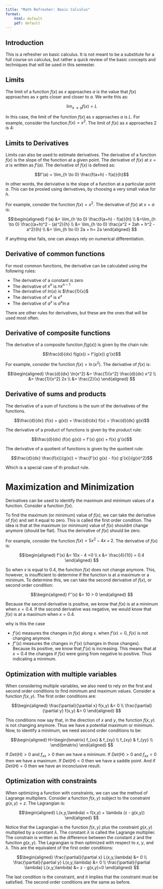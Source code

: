 ```yaml
---
title: "Math Refresher: Basic Calculus"
format: 
    html: default
    pdf: default
---
```


## Introduction

This is a refresher on basic calculus.  It is not meant to be a substitute for a full course on calculus, but rather a quick review of the basic concepts and techniques that will be used in this semester.  

## Limits

The limit of a function $f(x)$ as $x$ approaches $a$ is the value that $f(x)$ approaches as $x$ gets closer and closer to $a$.  We write this as:

$$\lim_{x \to a} f(x) = L$$

In this case, the limit of the function $f(x)$ as $x$ approaches $a$ is $L$.  For example, consider the function $f(x) = x^2$.  The limit of $f(x)$ as $x$ approaches $2$ is $4$:

## Limits to Derivatives

Limits can also be used to estimate derivatives. The derivative of a function $f(x)$ is the slope of the function at a given point.  The derivative of $f(x)$ at $x = a$ is written as $f'(a)$.  The derivative of $f(x)$ is defined as:

$$f'(a) = \lim_{h \to 0} \frac{f(a+h) - f(a)}{h}$$

In other words, the deriviative is the slope of a function at a particular point $a$. This can be proxied using derivatives, by choosing a very small value for $h$.  

For example, consider the function $f(x) = x^2$.  The derivative of $f(x)$ at $x = a$ is:

$$\begin{aligned}
f'(a) &= \lim_{h \to 0} \frac{f(a+h) - f(a)}{h} \\
&=\lim_{h \to 0} \frac{(a+h)^2 - (a)^2}{h} \\
&= \lim_{h \to 0} \frac{a^2 + 2ah + h^2 - a^2}{h} \\
&= \lim_{h \to 0} 2a + h= 2a
\end{aligned}
$$

If anything else fails, one can always rely on numerical differentiation.  

## Derivative of common functions

For most common functions, the derivative can be calculated using the following rules:

- The derivative of a constant is zero
- The derivative of $x^n$ is $nx^{n-1}$
- The derivative of $ln(x)$ is $\frac{1}{x}$
- The derivative of $e^x$ is $e^x$
- The derivative of $a^x$ is $a^x \ln a$

There are other rules for derivatives, but these are the ones that will be used most often.

## Derivative of composite functions

The derivative of a composite function $f(g(x))$ is given by the chain rule:

$$\frac{d}{dx} f(g(x)) = f'(g(x)) g'(x)$$

For example, consider the function $f(x) = \ln(x^2)$.  The derivative of $f(x)$ is:

$$\begin{aligned}
\frac{d}{dx} \ln(x^2) &= \frac{1}{x^2} \frac{d}{dx} x^2 \\
&= \frac{1}{x^2} 2x \\
&= \frac{2}{x}
\end{aligned}
$$

## Derivative of sums and products

The derivative of a sum of functions is the sum of the derivatives of the functions. 

$$\frac{d}{dx} (f(x) + g(x)) = \frac{d}{dx} f(x) + \frac{d}{dx} g(x)$$

The derivative of a product of functions is given by the product rule:

$$\frac{d}{dx} (f(x) g(x)) = f'(x) g(x) + f(x) g'(x)$$

The derivative of a quotient of functions is given by the quotient rule:

$$\frac{d}{dx} \frac{f(x)}{g(x)} = \frac{f'(x) g(x) - f(x) g'(x)}{g(x)^2}$$

Which is a special case of th product rule.

# Maximization and Minimization

Derivatives can be used to identify the maximum and minimum values of a function. Consider a function $f(x)$. 

To find the maximum (or minimum) value of $f(x)$, we can take the derivative of $f(x)$ and set it equal to zero. 
This is called the first order condition. The idea is that at the maximum (or minimum) value of $f(x)$ shouldnt change anymore (should be flat). Thus the derivative of $f(x)$ should be zero.

For example, consider the function $f(x) = 5x^2 - 4 x + 2$.  The derivative of $f(x)$ is:

$$\begin{aligned}
f'(x) &= 10x - 4 =0 \\
x &= \frac{4}{10} = 0.4
\end{aligned}
$$

So when $x$ is equal to $0.4$, the function $f(x)$ does not change anymore. This, however, is insufficient to determine if the function is at a maximum or a minimum.  To determine this, we can take the second derivative of $f(x)$, or second order condition:

$$\begin{aligned}
f''(x) &= 10 > 0
\end{aligned}
$$

Because the second derivative is positive, we know that $f(x)$ is at a minimum when $x = 0.4$.  If the second derivative was negative, we would know that $f(x)$ is at a maximum when $x = 0.4$.

why is this the case

- $f'(x)$ measures the changes in $f(x)$ along x. when $f'(x) = 0$, $f(x)$ is not changing anymore.
- $f''(x)$ measures the changes in $f'(x)$ (changes in those changes). Because its positive, we know that $f'(x)$ is increasing. This means that at $x=0.4$ the changes if $f(x)$ were going from negative to positive. Thus indicating a minimum.

## Optimization with multiple variables

When considering multiple variables, we also need to rely on the first and second order conditions to find minimum and maximum values.  Consider a function $f(x,y)$.  The first order conditions are:

$$\begin{aligned}
\frac{\partial}{\partial x} f(x,y) &= 0 \\
\frac{\partial}{\partial y} f(x,y) &= 0
\end{aligned}
$$

This conditions now say that, in the direction of $x$ and $y$, the function $f(x,y)$ is not changing anymore. Thus we have a potential maximum or minimum. Now, to identify a minimum, we need second order conditions to be:

$$\begin{aligned}
H=\begin{bmatrix}
f_{xx} & f_{xy} \\
f_{xy} & f_{yy} \\
\end{bmatrix}
\end{aligned}
$$

If $Det(H)>0$ and $f_{xx}>0$ then we have a minimum. If $Det(H)>0$ and $f_{xx}<0$ then we have a maximum. If $Det(H)<0$ then we have a saddle point. And if $Det(H)=0$ then we have an inconclusive result.

## Optimization with constraints

When optimizing a function with constraints, we can use the method of Lagrange multipliers.  Consider a function $f(x,y)$ subject to the constraint $g(x,y) = z$.  The Lagrangian is:

$$\begin{aligned}
L(x,y,\lambda) = f(x,y) + \lambda (z - g(x,y))
\end{aligned}
$$

Notice that the Lagrangian is the function $f(x,y)$ plus the constraint $g(x,y)$ multiplied by a constant $\lambda$.  The constant $\lambda$ is called the Lagrange multiplier.  The constrain is written as the difference between the constant $z$ and the function $g(x,y)$.  The Lagrangian is then optimized with respect to $x$, $y$, and $\lambda$. This are the equivalent of the first order conditions:

$$\begin{aligned}
\frac{\partial}{\partial x} L(x,y,\lambda) &= 0 \\
\frac{\partial}{\partial y} L(x,y,\lambda) &= 0 \\
\frac{\partial}{\partial \lambda} L(x,y,\lambda) &= z - g(x,y)=0
\end{aligned}
$$

The last condition is the constraint, and it implies that the constraint must be satisfied.  The second order conditions are the same as before.


